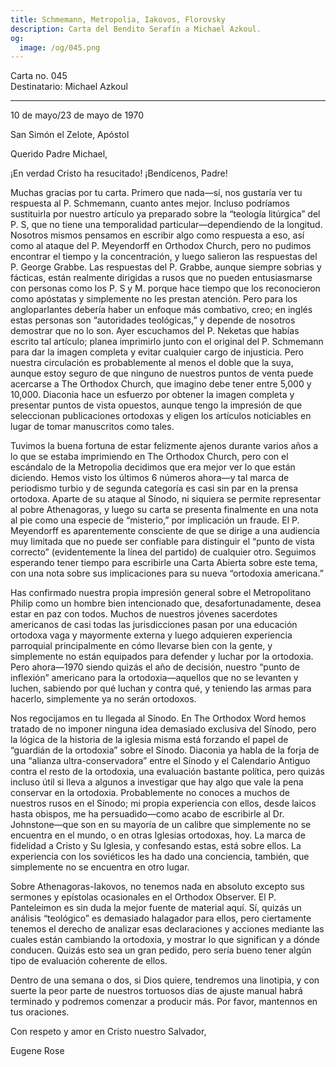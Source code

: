```yaml
---
title: Schmemann, Metropolia, Iakovos, Florovsky
description: Carta del Bendito Serafín a Michael Azkoul.
og:
  image: /og/045.png
---
```


<div style={{textAlign:'right', fontFamily:'monospace'}}>Carta no. 045</div>
<div style={{textAlign:'left', fontFamily:'monospace'}}>Destinatario: Michael Azkoul</div>

---

10 de mayo/23 de mayo de 1970

San Simón el Zelote, Apóstol

Querido Padre Michael,

¡En verdad Cristo ha resucitado! ¡Bendícenos, Padre!

Muchas gracias por tu carta. Primero que nada—sí, nos gustaría ver tu respuesta al P. Schmemann, cuanto antes mejor. Incluso podríamos sustituirla por nuestro artículo ya preparado sobre la “teología litúrgica” del P. S, que no tiene una temporalidad particular—dependiendo de la longitud. Nosotros mismos pensamos en escribir algo como respuesta a eso, así como al ataque del P. Meyendorff en Orthodox Church, pero no pudimos encontrar el tiempo y la concentración, y luego salieron las respuestas del P. George Grabbe. Las respuestas del P. Grabbe, aunque siempre sobrias y fácticas, están realmente dirigidas a rusos que no pueden entusiasmarse con personas como los P. S y M. porque hace tiempo que los reconocieron como apóstatas y simplemente no les prestan atención. Pero para los angloparlantes debería haber un enfoque más combativo, creo; en inglés estas personas son “autoridades teológicas,” y depende de nosotros demostrar que no lo son. Ayer escuchamos del P. Neketas que habías escrito tal artículo; planea imprimirlo junto con el original del P. Schmemann para dar la imagen completa y evitar cualquier cargo de injusticia. Pero nuestra circulación es probablemente al menos el doble que la suya, aunque estoy seguro de que ninguno de nuestros puntos de venta puede acercarse a The Orthodox Church, que imagino debe tener entre 5,000 y 10,000. Diaconia hace un esfuerzo por obtener la imagen completa y presentar puntos de vista opuestos, aunque tengo la impresión de que seleccionan publicaciones ortodoxas y eligen los artículos noticiables en lugar de tomar manuscritos como tales.

Tuvimos la buena fortuna de estar felizmente ajenos durante varios años a lo que se estaba imprimiendo en The Orthodox Church, pero con el escándalo de la Metropolia decidimos que era mejor ver lo que están diciendo. Hemos visto los últimos 6 números ahora—y tal marca de periodismo turbio y de segunda categoría es casi sin par en la prensa ortodoxa. Aparte de su ataque al Sínodo, ni siquiera se permite representar al pobre Athenagoras, y luego su carta se presenta finalmente en una nota al pie como una especie de “misterio,” por implicación un fraude. El P. Meyendorff es aparentemente consciente de que se dirige a una audiencia muy limitada que no puede ser confiable para distinguir el “punto de vista correcto” (evidentemente la línea del partido) de cualquier otro. Seguimos esperando tener tiempo para escribirle una Carta Abierta sobre este tema, con una nota sobre sus implicaciones para su nueva “ortodoxia americana.”

Has confirmado nuestra propia impresión general sobre el Metropolitano Philip como un hombre bien intencionado que, desafortunadamente, desea estar en paz con todos. Muchos de nuestros jóvenes sacerdotes americanos de casi todas las jurisdicciones pasan por una educación ortodoxa vaga y mayormente externa y luego adquieren experiencia parroquial principalmente en cómo llevarse bien con la gente, y simplemente no están equipados para defender y luchar por la ortodoxia. Pero ahora—1970 siendo quizás el año de decisión, nuestro “punto de inflexión” americano para la ortodoxia—aquellos que no se levanten y luchen, sabiendo por qué luchan y contra qué, y teniendo las armas para hacerlo, simplemente ya no serán ortodoxos.

Nos regocijamos en tu llegada al Sínodo. En The Orthodox Word hemos tratado de no imponer ninguna idea demasiado exclusiva del Sínodo, pero la lógica de la historia de la iglesia misma está forzando el papel de “guardián de la ortodoxia” sobre el Sínodo. Diaconia ya habla de la forja de una “alianza ultra-conservadora” entre el Sínodo y el Calendario Antiguo contra el resto de la ortodoxia, una evaluación bastante política, pero quizás incluso útil si lleva a algunos a investigar que hay algo que vale la pena conservar en la ortodoxia. Probablemente no conoces a muchos de nuestros rusos en el Sínodo; mi propia experiencia con ellos, desde laicos hasta obispos, me ha persuadido—como acabo de escribirle al Dr. Johnstone—que son en su mayoría de un calibre que simplemente no se encuentra en el mundo, o en otras Iglesias ortodoxas, hoy. La marca de fidelidad a Cristo y Su Iglesia, y confesando estas, está sobre ellos. La experiencia con los soviéticos les ha dado una conciencia, también, que simplemente no se encuentra en otro lugar.

Sobre Athenagoras-Iakovos, no tenemos nada en absoluto excepto sus sermones y epístolas ocasionales en el Orthodox Observer. El P. Panteleimon es sin duda la mejor fuente de material aquí. Sí, quizás un análisis “teológico” es demasiado halagador para ellos, pero ciertamente tenemos el derecho de analizar esas declaraciones y acciones mediante las cuales están cambiando la ortodoxia, y mostrar lo que significan y a dónde conducen. Quizás esto sea un gran pedido, pero sería bueno tener algún tipo de evaluación coherente de ellos.

Dentro de una semana o dos, si Dios quiere, tendremos una linotipia, y con suerte la peor parte de nuestros tortuosos días de ajuste manual habrá terminado y podremos comenzar a producir más. Por favor, mantennos en tus oraciones.

Con respeto y amor en Cristo nuestro Salvador,

Eugene Rose